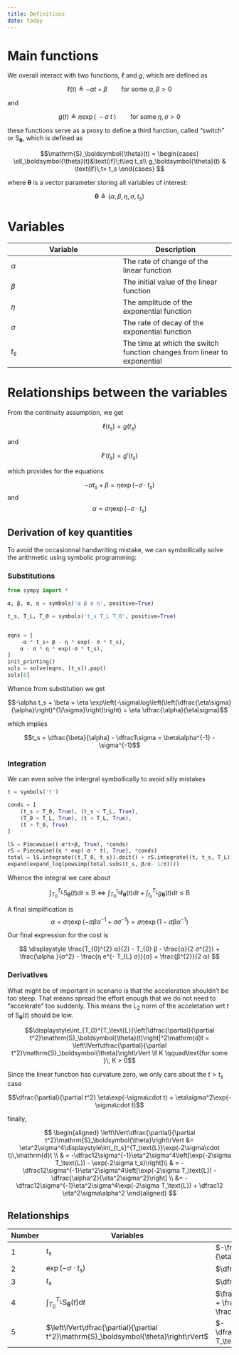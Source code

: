 ```yaml
---
title: Definitions
date: today
---
```



# Main functions

We overall interact with two functions, $\ell$ and $g$, which are defined as 

$$\ell(t)\triangleq -\alpha t + \beta\qquad\text{for some}\;\alpha,\beta > 0$$

and

$$g(t)\triangleq \eta\exp\left( \;-\sigma \; t\;\right)\qquad\text{for some}\; \eta, \sigma > 0$$

these functions serve as a proxy to define a third function, called "switch" or $\mathrm{S}_\boldsymbol{\theta}$, which is defined as

$$\mathrm{S}_\boldsymbol{\theta}(t) =
\begin{cases}
\ell_\boldsymbol{\theta}(t)&\text{if}\;t\leq t_s\\
g_\boldsymbol{\theta}(t) & \text{if}\;t> t_s 
\end{cases}
$$

where $\boldsymbol{\theta}$ is a vector parameter storing all variables of interest:

$$\boldsymbol{\theta} \triangleq \left(\alpha, \beta, \eta, \sigma, t_s\right)$$

# Variables

| Variable | Description |
| --- | --- |
| $\alpha$ | The rate of change of the linear function |
| $\beta$ | The initial value of the linear function |
| $\eta$ | The amplitude of the exponential function |
| $\sigma$ |  The rate of decay of the exponential function |
| $t_s$ | The time at which the switch function changes from linear to exponential |

# Relationships between the variables

From the continuity assumption, we get

$$\ell(t_s) = g(t_s)$$

and

$$\ell'(t_s) = g'(t_s)$$

which provides for the equations

$$-\alpha t_s+ \beta = \eta \exp(-\sigma\cdot t_s)$$ and 
$$\alpha = \sigma\eta\exp(-\sigma\cdot t_s)$$

## Derivation of key quantities

To avoid the occasionnal handwriting mistake, we can symbollically solve the arithmetic using symbolic programming:

### Substitutions

```python
from sympy import *

α, β, σ, η = symbols('α β σ η', positive=True)

t_s, T_L, T_0 = symbols('t_s T_L T_0', positive=True)


eqns = [
    -α * t_s+ β - η * exp(- σ * t_s),
    α - σ * η * exp(-σ * t_s),
]
init_printing()
sols = solve(eqns, [t_s]).pop()
sols[0]
```

Whence from substitution we get

$$-\alpha t_s + \beta = \eta \exp\left(-\sigma\log\left(\left(\dfrac{\eta\sigma}{\alpha}\right)^{1/\sigma}\right)\right) = \eta \dfrac{\alpha}{\eta\sigma}$$

which implies

$$t_s = \dfrac{\beta}{\alpha} - \dfrac1\sigma =  \beta\alpha^{-1} - \sigma^{-1}$$


### Integration

We can even solve the intergral symbollically to avoid silly mistakes
```python
t = symbols('t')

conds = [
    (t_s > T_0, True), (t_s < T_L, True),
    (T_0 < T_L, True), (t < T_L, True),
    (t > T_0, True)
]

lS = Piecewise((-α*t+β, True), *conds)
rS = Piecewise((η * exp(-σ * t), True), *conds)
total = lS.integrate((t,T_0, t_s)).doit() + rS.integrate((t, t_s, T_L)).doit()
expand(expand_log(powsimp(total.subs(t_s, β/α- 1/σ))))
```


Whence the integral we care about


$$\int_{T_0}^{T_\text{L}}\mathrm{S}_\boldsymbol{\theta}(t)\mathrm{d}t
\leq \mathrm{B}
\iff  \int_{T_0}^{t_s}\ell_\boldsymbol{\theta}(t)\mathrm{d}t + \int_{t_s}^{T_\text{L}}g_\boldsymbol{\theta}(t)\mathrm{d}t \leq \mathrm{B}$$

A final simplification is
$$\alpha = \sigma\eta\exp(-\sigma\beta\alpha^{-1} + \sigma\sigma^{-1} ) = \sigma\eta\exp(1- \sigma\beta\alpha^{-1} ) $$

Our final expression for the cost is

$$
\displaystyle \frac{T_{0}^{2} α}{2} - T_{0} β - \frac{α}{2 σ^{2}} + \frac{\alpha  }{σ^2} - \frac{η e^{- T_{L} σ}}{σ} + \frac{β^{2}}{2 α}
$$


### Derivatives

What might be of important in scenario is that the acceleration shouldn't be too steep. That means spread the effort enough that we do not need to "accelerate" too suddenly. This means the $\mathrm{L}_2$ norm of the acceletation wrt $t$ of $\mathrm{S}_\boldsymbol{\theta}(t)$ should be low.

$$\displaystyle\int_{T_0}^{T_\text{L}}\left|\dfrac{\partial}{\partial t^2}\mathrm{S}_\boldsymbol{\theta}(t)\right|^2\mathrm{d}t = \left\lVert\dfrac{\partial}{\partial t^2}\mathrm{S}_\boldsymbol{\theta}\right\rVert \ll K \qquad\text{for some }\; K > 0$$

Since the linear function has curvature zero, we only care about the $t > t_s$ case

$$\dfrac{\partial}{\partial t^2} \eta\exp(-\sigma\cdot t) = \eta\sigma^2\exp(-\sigma\cdot t)$$

finally,

$$
\begin{aligned}
\left\lVert\dfrac{\partial}{\partial t^2}\mathrm{S}_\boldsymbol{\theta}\right\rVert &= \eta^2\sigma^4\displaystyle\int_{t_s}^{T_\text{L}}\exp(-2\sigma\cdot t)\,\mathrm{d}t \\
& = -\dfrac12\sigma^{-1}\eta^2\sigma^4\left[\exp(-2\sigma T_\text{L}) - \exp(-2\sigma t_s)\right]\\
& = -\dfrac12\sigma^{-1}\eta^2\sigma^4\left[\exp(-2\sigma T_\text{L}) - \dfrac{\alpha^2}{\eta^2\sigma^2}\right] \\
&= -\dfrac12\sigma^{-1}\eta^2\sigma^4\exp(-2\sigma T_\text{L}) + \dfrac12 \eta^2\sigma\alpha^2
\end{aligned}
$$


## Relationships

| Number | Variables | Expression |
| --- | --- | --- |
| 1 | $t_s$ | $-\frac{1}{\sigma}\ln\left(\frac{\alpha}{\eta\sigma}\right)$ |
| 2 | $\exp(-\sigma \cdot t_s)$ | $\dfrac{\alpha}{\eta\sigma}$ |
| 3 | $t_s$ | $\dfrac{\eta}{\sigma}\exp(-\sigma \cdot t_s)$ |
| 4 | $\displaystyle\int_{T_0}^{T_\text{L}}\mathrm{S}_\boldsymbol{\theta}(t)\mathrm{d}t$ | $\frac{T_{0}^{2} α}{2} - T_{0} β - \frac{α}{2 σ^{2}} + \frac{\alpha  }{σ^2} - \frac{η e^{- T_{L} σ}}{σ} + \frac{β^{2}}{2 α}$ |
| 5 | $\left\lVert\dfrac{\partial}{\partial t^2}\mathrm{S}_\boldsymbol{\theta}\right\rVert$ | $-\dfrac12\sigma^{-1}\eta^2\sigma^4\exp(-2\sigma T_\text{L}) + \dfrac12 \eta^2\sigma\alpha^2$ |
